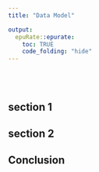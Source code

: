 ```yaml
---
title: "Data Model"

output:
  epuRate::epurate:
    toc: TRUE
    code_folding: "hide"
---
```



<br><br>

## section 1

## section 2

## Conclusion

